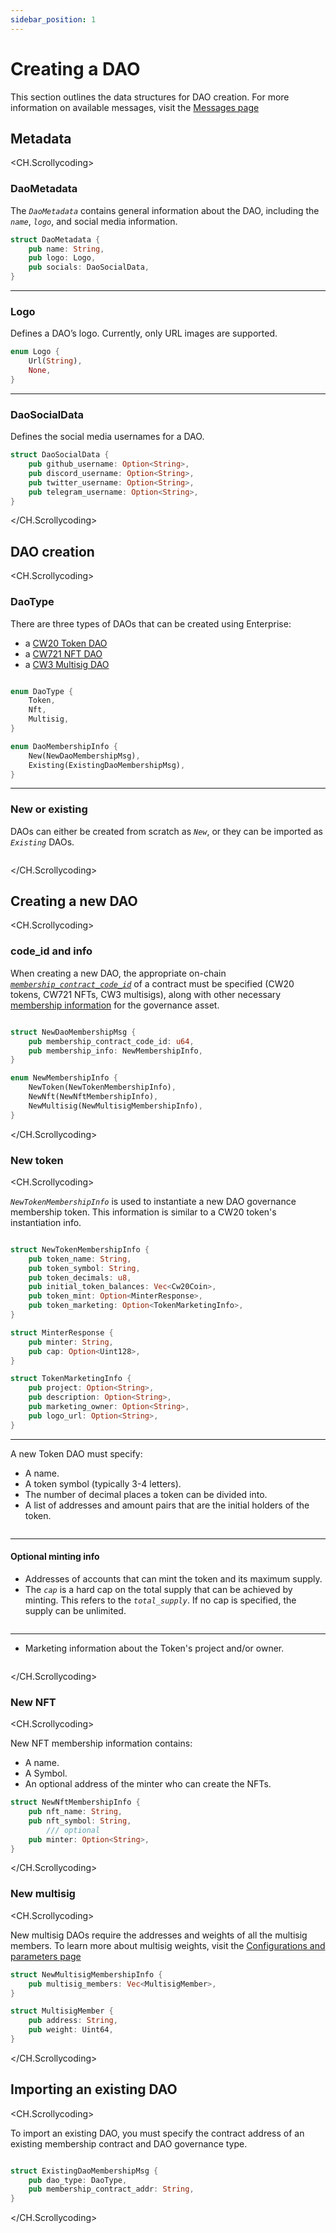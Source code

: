 ```yaml
---
sidebar_position: 1
---
```


# Creating a DAO

This section outlines the data structures for DAO creation. For more information on available messages, visit the [Messages page](./messages.mdx) 

## Metadata

<CH.Scrollycoding>

### DaoMetadata

The _`DaoMetadata`_ contains general information about the DAO, including the _`name`_, _`logo`_, and social media information. 
```rust
struct DaoMetadata {
    pub name: String,
    pub logo: Logo,
    pub socials: DaoSocialData,
}
```
---

### Logo

Defines a DAO’s logo. Currently, only URL images are supported. 

```rust
enum Logo {
    Url(String),
    None,
}
```
---

### DaoSocialData

Defines the social media usernames for a DAO.

```rust
struct DaoSocialData {
    pub github_username: Option<String>,
    pub discord_username: Option<String>,
    pub twitter_username: Option<String>,
    pub telegram_username: Option<String>,
}
```

</CH.Scrollycoding>


## DAO creation

<CH.Scrollycoding>

### DaoType

There are three types of DAOs that can be created using Enterprise:

- a [CW20 Token DAO](../concepts/about.mdx#token-daos)
- a [CW721 NFT DAO](../concepts/about.mdx#nft-daos)
- a [CW3 Multisig DAO](../concepts/about.mdx#multisig-daos)

```rust focus=1:6

enum DaoType {
    Token,
    Nft,
    Multisig,
}

enum DaoMembershipInfo {
    New(NewDaoMembershipMsg),
    Existing(ExistingDaoMembershipMsg),
}

```
---

### New or existing

DAOs can either be created from scratch as _`New`_, or they can be imported as _`Existing`_ DAOs. 

```rust focus=8:12

```
</CH.Scrollycoding>


## Creating a new DAO

<CH.Scrollycoding>

### code_id and info

When creating a new DAO, the appropriate on-chain [_`membership_contract_code_id`_](focus://3) of a contract must be specified (CW20 tokens, CW721 NFTs, CW3 multisigs), along with other necessary [membership information](focus://4:11) for the governance asset.


```rust 

struct NewDaoMembershipMsg {
    pub membership_contract_code_id: u64,
    pub membership_info: NewMembershipInfo,
}

enum NewMembershipInfo {
    NewToken(NewTokenMembershipInfo),
    NewNft(NewNftMembershipInfo),
    NewMultisig(NewMultisigMembershipInfo),
}


```

</CH.Scrollycoding>

### New token

<CH.Scrollycoding>

_`NewTokenMembershipInfo`_ is used to instantiate a new DAO governance membership token. This information is similar to a CW20 token's instantiation info. 

```rust 

struct NewTokenMembershipInfo {
    pub token_name: String,
    pub token_symbol: String,
    pub token_decimals: u8,
    pub initial_token_balances: Vec<Cw20Coin>,
    pub token_mint: Option<MinterResponse>,
    pub token_marketing: Option<TokenMarketingInfo>,
}

struct MinterResponse {
    pub minter: String,
    pub cap: Option<Uint128>,
}

struct TokenMarketingInfo {
    pub project: Option<String>,
    pub description: Option<String>,
    pub marketing_owner: Option<String>,
    pub logo_url: Option<String>,
}

```
---


A new Token DAO must specify:

- A name.
- A token symbol (typically 3-4 letters).
- The number of decimal places a token can be divided into.
- A list of addresses and amount pairs that are the initial holders of the token. 

```rust focus=2:6

```

---
#### Optional minting info

- Addresses of accounts that can mint the token and its maximum supply.  
- The _`cap`_ is a hard cap on the total supply that can be achieved by minting. This refers to the _`total_supply`_. If no cap is specified, the supply can be unlimited. 

```rust focus=2,7,11:14

```

---

- Marketing information about the Token's project and/or owner. 

```rust focus=2,8,16:21

```

</CH.Scrollycoding>

### New NFT

<CH.Scrollycoding>

New NFT membership information contains:
- A name.
- A Symbol.
- An optional address of the minter who can create the NFTs. 

```rust
struct NewNftMembershipInfo {
    pub nft_name: String,
    pub nft_symbol: String,
		/// optional
    pub minter: Option<String>,
}
```

</CH.Scrollycoding>

### New multisig

<CH.Scrollycoding>

New multisig DAOs require the addresses and weights of all the multisig members. To learn more about multisig weights, visit the [Configurations and parameters page](../concepts/config.mdx#weight-and-threshold)

```rust
struct NewMultisigMembershipInfo {
    pub multisig_members: Vec<MultisigMember>,
}

struct MultisigMember {
    pub address: String,
    pub weight: Uint64,
}
```

</CH.Scrollycoding>

## Importing an existing DAO

<CH.Scrollycoding>


To import an existing DAO, you must specify the contract address of an existing membership contract and DAO governance type.

```rust

struct ExistingDaoMembershipMsg {
    pub dao_type: DaoType,
    pub membership_contract_addr: String,
}

```

</CH.Scrollycoding>


